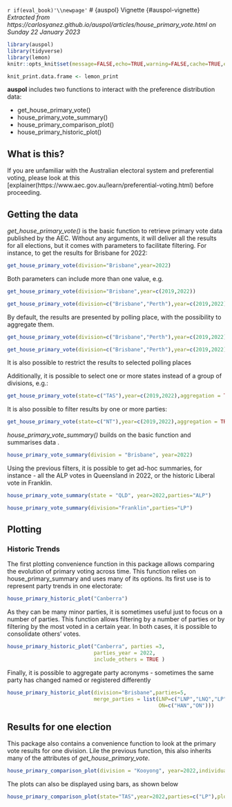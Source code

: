 `r if(eval_book)'\\newpage'`
# {auspol} Vignette  {#auspol-vignette}
*Extracted from https://carlosyanez.github.io/auspol/articles/house_primary_vote.html on Sunday 22 January 2023*
```r
library(auspol)
library(tidyverse)
library(lemon)
knitr::opts_knit$set(message=FALSE,echo=TRUE,warning=FALSE,cache=TRUE,eval=TRUE)

knit_print.data.frame <- lemon_print
```


**auspol** includes two functions to interact with the preference distribution data:

- get_house_primary_vote()
- house_primary_vote_summary()
- house_primary_comparison_plot()
- house_primary_historic_plot()

## What is this?

If you are unfamiliar with the Australian electoral system and preferential voting, please look at this [explainer(https://www.aec.gov.au/learn/preferential-voting.html) before proceeding.

## Getting the data

*get_house_primary_vote()* is the basic function to retrieve primary vote data published by the AEC. Without any arguments, it will deliver all the results for all elections, but it comes with parameters to facilitate filtering.
For instance, to get the results for Brisbane for 2022:

```r
get_house_primary_vote(division="Brisbane",year=2022)
```

Both parameters can include more than one value, e.g.

```r
get_house_primary_vote(division="Brisbane",year=c(2019,2022))
```

```r
get_house_primary_vote(division=c("Brisbane","Perth"),year=c(2019,2022))
```

By default, the results are presented by polling place, with the possibility to aggregate them.

```r
get_house_primary_vote(division=c("Brisbane","Perth"),year=c(2019,2022),aggregation = TRUE)
```

```r
get_house_primary_vote(division=c("Brisbane","Perth"),year=c(2019,2022), polling_places = c("Yokine North"))
```

It is also possible to restrict the results to selected polling places



Additionally, it is possible to select one or more states instead of a group of divisions, e.g.:

```r
get_house_primary_vote(state=c("TAS"),year=c(2019,2022),aggregation = TRUE)
```

It is also possible to filter results by one or more parties:

```r
get_house_primary_vote(state=c("NT"),year=c(2019,2022),aggregation = TRUE, party_abb=c("ALP","CLP"))

```

*house_primary_vote_summary()* builds on the basic function and summarises data
.
```r
house_primary_vote_summary(division = "Brisbane", year=2022)
```

Using the previous filters,  it is possible to get ad-hoc summaries, for instance - all the ALP votes in Queensland in 2022, or the historic Liberal vote in Franklin.

```r

house_primary_vote_summary(state = "QLD", year=2022,parties="ALP")

```



```r
house_primary_vote_summary(division="Franklin",parties="LP")
```

## Plotting 

### Historic Trends

The first plotting convenience function in this package allows comparing the evolution of primary voting across time. This function relies on house_primary_summary and uses many of its options. Its first use is to represent party trends in one electorate:

```r
house_primary_historic_plot("Canberra")
```

As they can be many minor parties, it is sometimes useful just to focus on a number of parties. This function allows filtering by a number of parties or by filtering by the most voted in a certain year. In both cases, it is possible to consolidate others' votes.



```r
house_primary_historic_plot("Canberra", parties =3, 
                            parties_year = 2022, 
                            include_others = TRUE )

```

Finally, it is possible to aggregate party acronyms - sometimes the same party has changed named or registered differently

```r

house_primary_historic_plot(division="Brisbane",parties=5,
                            merge_parties = list(LNP=c("LNP","LNQ","LP"),
                                                 ON=c("HAN","ON"))) 

```

## Results for one election

This package also contains a convenience function to look at the primary vote results for one division. Lile the previous function, this also inherits many of the attributes of *get_house_primary_vote*.

```r
house_primary_comparison_plot(division = "Kooyong", year=2022,individualise_IND = TRUE)

```

The plots can also be displayed using bars, as shown below

```r
house_primary_comparison_plot(state="TAS",year=2022,parties=c("LP"),plot_format = "bar")
```
